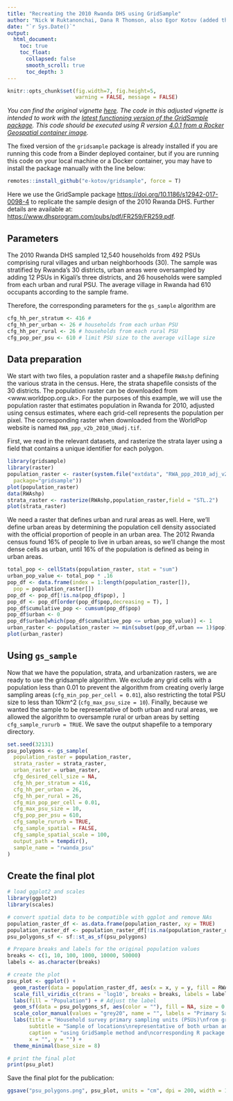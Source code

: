 ```yaml
---
title: "Recreating the 2010 Rwanda DHS using GridSample"
author: "Nick W Ruktanonchai, Dana R Thomson, also Egor Kotov (added the final map)"
date: "`r Sys.Date()`"
output: 
  html_document:
    toc: true
    toc_float:
      collapsed: false
      smooth_scroll: true
      toc_depth: 3
---
```



```r
knitr::opts_chunk$set(fig.width=7, fig.height=5,
                      warning = FALSE, message = FALSE)
```




*You can find the original vignette [here](https://github.com/cran/gridsample/blob/master/vignettes/Rwanda.Rmd){target="_blank"}. The code in this adjusted vignette is intended to work with the [latest functioning version of the GridSample package ](https://github.com/e-kotov/gridsample){target="_blank"}. This code should be executed using R version [4.0.1 from a Rocker Geospatial container image](https://hub.docker.com/layers/rocker/geospatial/4.0.1/images/sha256-8282e2f8dfa487a29ce8a78cf5beca1548cc0a0b5142f2f3559d5e3a461dee16){target="_blank"}.*

The fixed version of the `gridsample` package is already installed if you are running this code from a Binder deployed container, but if you are running this code on your local machine or a Docker container, you may have to install the package manually with the line below:

```r
remotes::install_github("e-kotov/gridsample", force = T)
```

Here we use the GridSample package [https://doi.org/10.1186/s12942-017-0098-4](https://doi.org/10.1186/s12942-017-0098-4){target="_blank"} to replicate the sample design of the 2010 Rwanda DHS. Further details are available at: [https://www.dhsprogram.com/pubs/pdf/FR259/FR259.pdf](https://www.dhsprogram.com/pubs/pdf/FR259/FR259.pdf){target="_blank"}.

## Parameters

The 2010 Rwanda DHS sampled 12,540 households from 492 PSUs comprising rural villages and urban neighborhoods (30). The sample was stratified by Rwanda's 30 districts, urban areas were oversampled by adding 12 PSUs in Kigali's three districts, and 26 households were sampled from each urban and rural PSU. The average village in Rwanda had 610 occupants according to the sample frame.

Therefore, the corresponding parameters for the `gs_sample` algorithm are

```r
cfg_hh_per_stratum <- 416 #
cfg_hh_per_urban <- 26 # households from each urban PSU
cfg_hh_per_rural <- 26 # households from each rural PSU
cfg_pop_per_psu <- 610 # limit PSU size to the average village size
```

## Data preparation

We start with two files, a population raster and a shapefile `RWAshp` defining the various strata in the census. Here, the strata shapefile  consists of the 30 districts. The population raster can be downloaded from <www.worldpop.org.uk>. For the purposes of this example, we will use the population raster that estimates population in Rwanda for 2010, adjusted using census estimates, where each grid-cell represents the population per pixel. The corresponding raster when downloaded from the WorldPop website is named `RWA_ppp_v2b_2010_UNadj.tif`.

First, we read in the relevant datasets, and rasterize the strata layer using a field that contains a unique identifier for each polygon.

```r
library(gridsample)
library(raster)
population_raster <- raster(system.file("extdata", "RWA_ppp_2010_adj_v2.tif",
  package="gridsample"))
plot(population_raster)
data(RWAshp)
strata_raster <- rasterize(RWAshp,population_raster,field = "STL.2")
plot(strata_raster)
```

We need a raster that defines urban and rural areas as well. Here, we'll define urban areas by determining the population cell density associated with the official proportion of people in an urban area. The 2012 Rwanda census found 16% of people to live in urban areas, so we'll change the most dense cells as urban, until 16% of the population is defined as being in urban areas.


```r
total_pop <- cellStats(population_raster, stat = "sum")
urban_pop_value <- total_pop * .16
pop_df <- data.frame(index = 1:length(population_raster[]),
  pop = population_raster[])
pop_df <- pop_df[!is.na(pop_df$pop), ]
pop_df <- pop_df[order(pop_df$pop,decreasing = T), ]
pop_df$cumulative_pop <- cumsum(pop_df$pop)
pop_df$urban <- 0
pop_df$urban[which(pop_df$cumulative_pop <= urban_pop_value)] <- 1
urban_raster <- population_raster >= min(subset(pop_df,urban == 1)$pop)
plot(urban_raster)
```

## Using `gs_sample`

Now that we have the population, strata, and urbanization rasters, we are ready to use the gridsample algorithm. We exclude any grid cells with a population less than 0.01 to prevent the algorithm from creating overly large sampling areas (`cfg_min_pop_per_cell = 0.01`), also restricting the total PSU size to less than 10km^2 (`cfg_max_psu_size = 10`). Finally, because we wanted the sample to be representative of both urban and rural areas, we allowed the algorithm to oversample rural or urban areas by setting `cfg_sample_rururb = TRUE`. We save the output shapefile to a temporary directory.

```r
set.seed(32131)
psu_polygons <- gs_sample(
  population_raster = population_raster,
  strata_raster = strata_raster,
  urban_raster = urban_raster,
  cfg_desired_cell_size = NA,
  cfg_hh_per_stratum = 416,
  cfg_hh_per_urban = 26,
  cfg_hh_per_rural = 26,
  cfg_min_pop_per_cell = 0.01,
  cfg_max_psu_size = 10,
  cfg_pop_per_psu = 610,
  cfg_sample_rururb = TRUE,
  cfg_sample_spatial = FALSE,
  cfg_sample_spatial_scale = 100,
  output_path = tempdir(),
  sample_name = "rwanda_psu"
)
```




## Create the final plot

```r
# load ggplot2 and scales
library(ggplot2)
library(scales)

# convert spatial data to be compatible with ggplot and remove NAs
population_raster_df <- as.data.frame(population_raster, xy = TRUE)
population_raster_df <- population_raster_df[!is.na(population_raster_df$RWA_ppp_2010_adj_v2),]
psu_polygons_sf <- sf::st_as_sf(psu_polygons)

# Prepare breaks and labels for the original population values
breaks <- c(1, 10, 100, 1000, 10000, 50000)
labels <- as.character(breaks)

# create the plot
psu_plot <- ggplot() +
  geom_raster(data = population_raster_df, aes(x = x, y = y, fill = RWA_ppp_2010_adj_v2)) +
  scale_fill_viridis_c(trans = 'log10', breaks = breaks, labels = labels) +
  labs(fill = "Population") + # Adjust the label
  geom_sf(data = psu_polygons_sf, aes(color = ""), fill = NA, size = 0.3) +
  scale_color_manual(values = "grey20", name = "", labels = "Primary Sampling\nUnits") +
  labs(title = "Household survey primary sampling units (PSUs)\nfrom gridded population data in Rwanda",
       subtitle = "Sample of locations\nrepresentative of both urban and rural areas",
       caption = "using GridSample method and\ncorresponding R package (Thomson et al., 2017)",
       x = "", y = "") +
  theme_minimal(base_size = 8)

# print the final plot
print(psu_plot)
```

Save the final plot for the publication:

```r
ggsave("psu_polygons.png", psu_plot, units = "cm", dpi = 200, width = 12, height = 10)
```

